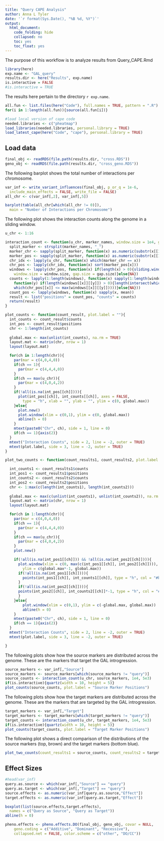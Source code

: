 ```yaml
---
title: "Query CAPE Analysis"
author: Anna L Tyler
date: '`r format(Sys.Date(), "%B %d, %Y")`'
output: 
  html_document:
    code_folding: hide
    collapsed: no
    toc: yes
    toc_float: yes
---
```


The purpose of this workflow is to analyze results from Query_CAPE.Rmd
```r
library(here)
exp.name <- "GAL_query"
results.dir <- here("Results", exp.name)
is.interactive = FALSE
#is.interactive = TRUE
```

The results here pertain to the directory `r exp.name`.

```r
all.fun <- list.files(here("Code"), full.names = TRUE, pattern = ".R")
for(i in 1:length(all.fun)){source(all.fun[i])}
```

```r
#load local version of cape code
needed.libraries <- c("pheatmap")
load_libraries(needed.libraries, personal.library = TRUE)
load_latest_cape(here("Code", "cape"), personal.library = TRUE)
```

## Load data

```r
final_obj <- readRDS(file.path(results.dir, "cross.RDS"))
geno_obj <- readRDS(file.path(results.dir, "cross_geno.RDS"))
```

The following barplot shows the total number of interactions per
chromosome.

```r
var_inf <- write_variant_influences(final_obj, p_or_q = 1e-6, 
  include_main_effects = FALSE, write_file = FALSE)
all_chr <- c(var_inf[,2], var_inf[,5])

barplot(table(all_chr[which(all_chr != 0)]), 
  main = "Number of Interactions per Chromosome")
```

The following plot shows the interaction counts along the 
genome in a sliding window.

```r
u_chr <- 1:16

interaction_count <- function(u_chr, marker_names, window.size = 1e4, gap.size = 5e3){
  split_marker <- strsplit(marker_names, "_")
  marker_chr <- sapply(split_marker, function(x) as.numeric(substr(x[[1]], 2,3)))
  marker_pos <- sapply(split_marker, function(x) as.numeric(substr(x[[1]], 4, nchar(x))))
  chr_idx <- lapply(u_chr, function(x) which(marker_chr == x))
  chr_pos <- lapply(chr_idx, function(x) sort(marker_pos[x]))
  windows <- lapply(chr_pos, function(x) if(length(x) > 0){sliding.window.el(elV = 1:ceiling(max(x)), 
    window.size = window.size, gap.size = gap.size)}else{NA})
  counts <- lapply(1:length(windows), function(x) sapply(1:length(windows[[x]]), 
    function(y) if(length(windows[[x]][[y]]) > 0){length(intersect(which(chr_pos[[x]] >= min(windows[[x]][[y]])), 
    which(chr_pos[[x]] <= max(windows[[x]][[y]]))))}else{NA}))
  count_pos <- lapply(windows, function(x) sapply(x, mean))
  result <- list("positions" = count_pos, "counts" = counts)
  return(result)
}

plot_counts <- function(count_result, plot.label = ""){
  int_counts <- count_result$counts
  int_pos <- count_result$positions
  chr <- 1:length(int_counts)
  
  global.max <- max(unlist(int_counts), na.rm = TRUE)
  layout.mat <- matrix(chr, nrow = 1)
  layout(layout.mat)

  for(ch in 1:length(chr)){
    par(mar = c(4,0,4,0))
    if(ch == 1){
      par(mar = c(4,4,4,0))
    }
    if(ch == max(u_chr)){
      par(mar = c(4,0,4,2))
    }
    if(!all(is.na(int_pos[[ch]]))){
      plot(int_pos[[ch]], int_counts[[ch]], axes = FALSE, 
        type = "h", xlab = "", ylab = "", ylim = c(0, global.max))
    }else{
      plot.new()
      plot.window(xlim = c(0,1), ylim = c(0, global.max))
      abline(h = 0)
    }
    mtext(paste0("Chr", ch), side = 1, line = 0)
    if(ch == 1){axis(2)}
  }
  mtext("Interaction Counts", side = 2, line = -2, outer = TRUE)
  mtext(plot.label, side = 3, line = -2, outer = TRUE)
}

plot_two_counts <- function(count_results1, count_results2, plot.label = ""){

  int_counts1 <- count_results1$counts
  int_pos1 <- count_results1$positions
  int_counts2 <- count_results2$counts
  int_pos2 <- count_results2$positions
  chr <- 1:max(c(length(int_counts1), length(int_counts2)))
  
  global.max <- max(c(unlist(int_counts1), unlist(int_counts2)), na.rm = TRUE)
  layout.mat <- matrix(chr, nrow = 1)
  layout(layout.mat)

  for(ch in 1:length(chr)){
    par(mar = c(4,0,4,0))
    if(ch == 1){
      par(mar = c(4,4,4,0))
    }
    if(ch == max(u_chr)){
      par(mar = c(4,0,4,2))
    }
    plot.new()

    if(!all(is.na(int_pos1[[ch]])) && !all(is.na(int_pos2[[ch]]))){
      plot.window(xlim = c(0, max(c(int_pos1[[ch]], int_pos2[[ch]]))), 
        ylim = c(global.max*-1, global.max))
      if(!all(is.na(int_pos1[[ch]]))){
        points(int_pos1[[ch]], int_counts1[[ch]], type = "h", col = "#bf5b17")
      }
      if(!all(is.na(int_pos2[[ch]]))){
      points(int_pos2[[ch]], int_counts2[[ch]]*-1, type = "h", col = "#386cb0")    
      }
    }else{
        plot.window(xlim = c(0,1), ylim = c(-global.max, global.max))
        abline(h = 0)
    }
    mtext(paste0("Chr", ch), side = 1, line = 0)
    if(ch == 1){axis(2)}
  }
  mtext("Interaction Counts", side = 2, line = -2, outer = TRUE)
  mtext(plot.label, side = 3, line = -2, outer = TRUE)

}
```

The following plots show how the source markers are distributed
across the genome. These are the markers that target the GAL
introgression.

```r
source_markers <- var_inf[,"Source"]
source_markers <- source_markers[which(source_markers != "query")]
source_counts <- interaction_count(u_chr, source_markers, 1e4, 5e3)
if(is.interactive){quartz(width = 10, height = 5)}
plot_counts(source_counts, plot.label = "Source Marker Positions")
```

The following plots show how the target markers are distributed
across the genome. These are the markers that are targeted by 
the GAL introgression.


```r
target_markers <- var_inf[,"Target"]
target_markers <- target_markers[which(target_markers != "query")]
target_counts <- interaction_count(u_chr, target_markers, 1e4, 5e3)
if(is.interactive){quartz(width = 10, height = 5)}
plot_counts(target_counts, plot.label = "Target Marker Positions")
```

The following plot shows a direct comparison of the distributions of the
source markers (top, brown) and the target markers (bottom blue).

```r
plot_two_counts(count_results1 = source_counts, count_results2 = target_counts)
```

## Effect Sizes

```r
#head(var_inf)
query.as.source <- which(var_inf[,"Source"] == "query")
query.as.target <- which(var_inf[,"Target"] == "query")
source.effects <- as.numeric(var_inf[query.as.source,"Effect"])
target.effects <- as.numeric(var_inf[query.as.target,"Effect"])

boxplot(list(source.effects,target.effects), 
  names = c("Query as Source", "Query as Target"))
abline(h = 0)
```

```r
pheno.effects <- pheno.effects.DO(final_obj, geno_obj, covar = NULL, 
	geno.coding = c("Additive", "Dominant", "Recessive"), 
	collapsed.net = FALSE, color.scheme = c("other", "DO/CC"))

```